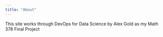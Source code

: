 ```yaml
---
title: "About"
---
```


This site works through DevOps for Data Science by Alex Gold as my Math 378 Final Project


